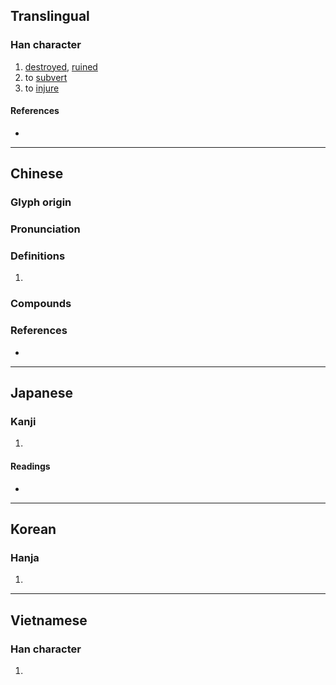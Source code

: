 {{character info/new}}
==Translingual==

===Han character===
{{Han char|rn=32|rad=土|as=03|sn=6|four=47117|canj=GSU|ids=⿰土己}}

# [[destroyed]], [[ruined]]
# to [[subvert]]
# to [[injure]]

====References====
* {{Han ref|kx=0224.040|dkj=04888|dj=0456.060|hdz=10420.100|uh=572E|ud=22318|bh=C9C8|bd=51656}}

----

==Chinese==
{{zh-forms}}

===Glyph origin===
{{Han etym}}

===Pronunciation===
{{zh-pron
|m=pǐ
|c=pei2,pei5
|mc=y
|oc=y
|cat=
}}

===Definitions===
{{zh-hanzi}}

# {{rfdef|zh}}

===Compounds===
{{zh-der|圮絕|圮地|傾圮|圮剝|圮滯|圮裂|圮毀|頹圮}}

===References===
* {{R:yue:mfccd}}

----

==Japanese==

===Kanji===
{{ja-kanji|grade=|rs=土03}}

# {{rfdef|ja|sort=土03}}

====Readings====
* {{ja-readings|on=[[ひ]] (hi), [[び]] (bi)|kun=[[やぶる]] (yaburu), [[やぶれる]] (yabureru), [[くつがえす]] (kutsugaesu), [[くつがいぇる]] (kutsugayeru)}}

----

==Korean==

===Hanja===
{{ko-hanja|hangeul=비|rv=bi|mr=pi}}

# {{rfdef|ko|sort=土03}}

----

==Vietnamese==

===Han character===
{{vi-hantu|[[dãy]]|rs=土03}}

# {{rfdef|vi|sort=土03}}